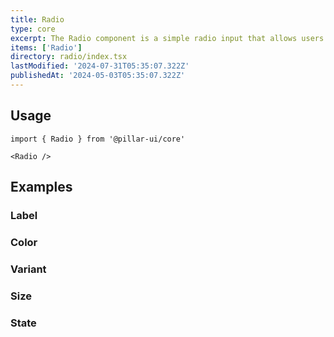 ```yaml
---
title: Radio
type: core
excerpt: The Radio component is a simple radio input that allows users to select a single option from a list of options.
items: ['Radio']
directory: radio/index.tsx
lastModified: '2024-07-31T05:35:07.322Z'
publishedAt: '2024-05-03T05:35:07.322Z'
---
```


## Usage

```tsx
import { Radio } from '@pillar-ui/core'
```

```tsx
<Radio />
```

## Examples

### Label

<Playground name="radioLabel" root="radio" />

### Color

<Prop defaultValue="p" type="'i' | 'd' | 'su' | 'se' | 'w' | 'p' | 'b' | 'o'" />

<Playground name="radioColor" root="radio" />

### Variant

<Prop defaultValue="solid" type="'shadow'  |  'solid'  |  'outline'  |  'soft'  |  'mixed'" />

<Playground name="radioVariant" root="radio" />

### Size

<Prop defaultValue="4" type="'1' | '2' | '3' | '4' | '5' | '6' | '7' | '8' | '9'" />

<Playground name="radioSize" root="radio" />

### State

<Playground name="radioState" root="radio" />
